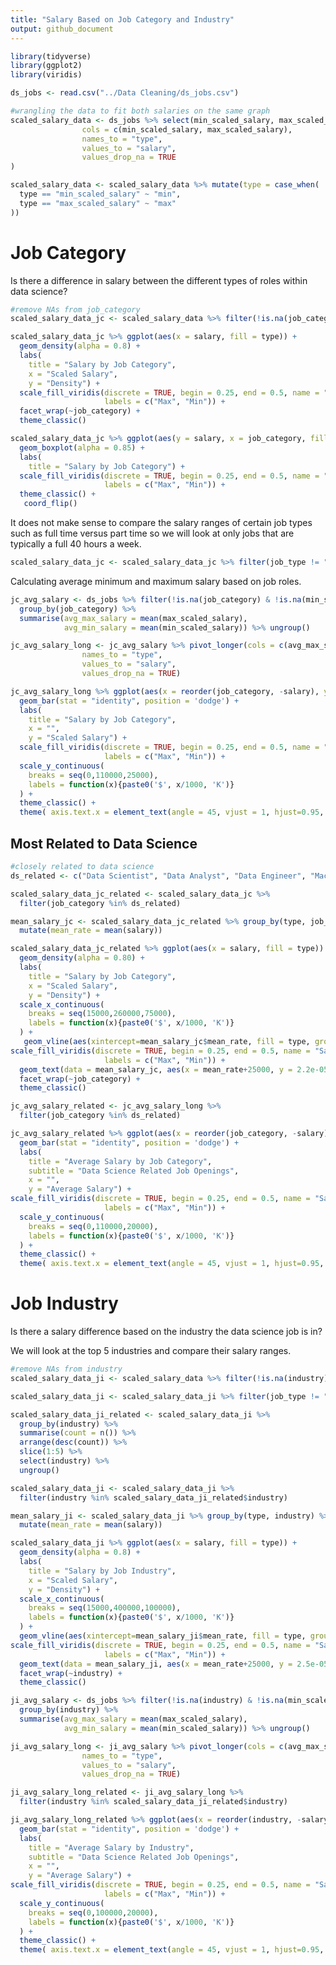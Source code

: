 ```yaml
---
title: "Salary Based on Job Category and Industry"
output: github_document
---
```


```r
library(tidyverse)
library(ggplot2)
library(viridis)

ds_jobs <- read.csv("../Data Cleaning/ds_jobs.csv")
```

```r
#wrangling the data to fit both salaries on the same graph
scaled_salary_data <- ds_jobs %>% select(min_scaled_salary, max_scaled_salary, job_category, industry, job_type) %>% pivot_longer(
                cols = c(min_scaled_salary, max_scaled_salary),
                names_to = "type",
                values_to = "salary",
                values_drop_na = TRUE
)

scaled_salary_data <- scaled_salary_data %>% mutate(type = case_when(
  type == "min_scaled_salary" ~ "min",
  type == "max_scaled_salary" ~ "max"
))
```

# Job Category

Is there a difference in salary between the different types of roles within data science?

```r
#remove NAs from job_category
scaled_salary_data_jc <- scaled_salary_data %>% filter(!is.na(job_category))

scaled_salary_data_jc %>% ggplot(aes(x = salary, fill = type)) +
  geom_density(alpha = 0.8) +
  labs(
    title = "Salary by Job Category",
    x = "Scaled Salary",
    y = "Density") +
  scale_fill_viridis(discrete = TRUE, begin = 0.25, end = 0.5, name = "Salary Type",
                     labels = c("Max", "Min")) +
  facet_wrap(~job_category) + 
  theme_classic()
```

```r
scaled_salary_data_jc %>% ggplot(aes(y = salary, x = job_category, fill = type)) +
  geom_boxplot(alpha = 0.85) +
  labs(
    title = "Salary by Job Category") +
  scale_fill_viridis(discrete = TRUE, begin = 0.25, end = 0.5, name = "Salary Type",
                     labels = c("Max", "Min")) +
  theme_classic() +
   coord_flip()
```
It does not make sense to compare the salary ranges of certain job types such as full time versus part time so we will look at only jobs that are typically a full 40 hours a week.

```r
scaled_salary_data_jc <- scaled_salary_data_jc %>% filter(job_type != "PART_TIME")
```


Calculating average minimum and maximum salary based on job roles.

```r
jc_avg_salary <- ds_jobs %>% filter(!is.na(job_category) & !is.na(min_scaled_salary) & !is.na(max_scaled_salary)) %>% 
  group_by(job_category) %>% 
  summarise(avg_max_salary = mean(max_scaled_salary), 
            avg_min_salary = mean(min_scaled_salary)) %>% ungroup()

jc_avg_salary_long <- jc_avg_salary %>% pivot_longer(cols = c(avg_max_salary, avg_min_salary),
                names_to = "type",
                values_to = "salary",
                values_drop_na = TRUE)
```

```r
jc_avg_salary_long %>% ggplot(aes(x = reorder(job_category, -salary), y = salary ,fill = type))+
  geom_bar(stat = "identity", position = 'dodge') +
  labs(
    title = "Salary by Job Category",
    x = "",
    y = "Scaled Salary") +
  scale_fill_viridis(discrete = TRUE, begin = 0.25, end = 0.5, name = "Salary Type",
                     labels = c("Max", "Min")) + 
  scale_y_continuous(
    breaks = seq(0,110000,25000),
    labels = function(x){paste0('$', x/1000, 'K')}
  ) +
  theme_classic() +
  theme( axis.text.x = element_text(angle = 45, vjust = 1, hjust=0.95, size = 8))
```

## Most Related to Data Science

```r
#closely related to data science
ds_related <- c("Data Scientist", "Data Analyst", "Data Engineer", "Machine Learning", "Statistics", "Other Analyst")

scaled_salary_data_jc_related <- scaled_salary_data_jc %>% 
  filter(job_category %in% ds_related)

mean_salary_jc <- scaled_salary_data_jc_related %>% group_by(type, job_category) %>% 
  mutate(mean_rate = mean(salary))

scaled_salary_data_jc_related %>% ggplot(aes(x = salary, fill = type)) +
  geom_density(alpha = 0.80) +
  labs(
    title = "Salary by Job Category",
    x = "Scaled Salary",
    y = "Density") +
  scale_x_continuous(
    breaks = seq(15000,260000,75000),
    labels = function(x){paste0('$', x/1000, 'K')}
  ) +
   geom_vline(aes(xintercept=mean_salary_jc$mean_rate, fill = type, group = job_category), linetype = "dashed", show.legend = FALSE) +
scale_fill_viridis(discrete = TRUE, begin = 0.25, end = 0.5, name = "Salary Type",
                     labels = c("Max", "Min")) + 
  geom_text(data = mean_salary_jc, aes(x = mean_rate+25000, y = 2.2e-05, label = paste0('$', round(mean_rate/1000,1), 'K'), group = job_category), size = 2) +
  facet_wrap(~job_category) + 
  theme_classic()
```

```r
jc_avg_salary_related <- jc_avg_salary_long %>% 
  filter(job_category %in% ds_related)

jc_avg_salary_related %>% ggplot(aes(x = reorder(job_category, -salary), y = salary ,fill = type)) +
  geom_bar(stat = "identity", position = 'dodge') +
  labs(
    title = "Average Salary by Job Category",
    subtitle = "Data Science Related Job Openings",
    x = "",
    y = "Average Salary") +
scale_fill_viridis(discrete = TRUE, begin = 0.25, end = 0.5, name = "Salary Type",
                     labels = c("Max", "Min")) + 
  scale_y_continuous(
    breaks = seq(0,110000,20000),
    labels = function(x){paste0('$', x/1000, 'K')}
  ) +
  theme_classic() +
  theme( axis.text.x = element_text(angle = 45, vjust = 1, hjust=0.95, size = 8))
```

# Job Industry

Is there a salary difference based on the industry the data science job is in?

We will look at the top 5 industries and compare their salary ranges.

```r
#remove NAs from industry
scaled_salary_data_ji <- scaled_salary_data %>% filter(!is.na(industry))

scaled_salary_data_ji <- scaled_salary_data_ji %>% filter(job_type != "PART_TIME")

scaled_salary_data_ji_related <- scaled_salary_data_ji %>% 
  group_by(industry) %>% 
  summarise(count = n()) %>%
  arrange(desc(count)) %>%
  slice(1:5) %>%
  select(industry) %>% 
  ungroup()

scaled_salary_data_ji <- scaled_salary_data_ji %>% 
  filter(industry %in% scaled_salary_data_ji_related$industry)

mean_salary_ji <- scaled_salary_data_ji %>% group_by(type, industry) %>% 
  mutate(mean_rate = mean(salary))

scaled_salary_data_ji %>% ggplot(aes(x = salary, fill = type)) +
  geom_density(alpha = 0.8) +
  labs(
    title = "Salary by Job Industry",
    x = "Scaled Salary",
    y = "Density") +
  scale_x_continuous(
    breaks = seq(15000,400000,100000),
    labels = function(x){paste0('$', x/1000, 'K')}
  ) +
  geom_vline(aes(xintercept=mean_salary_ji$mean_rate, fill = type, group = industry), linetype = "dashed", show.legend = FALSE) +
scale_fill_viridis(discrete = TRUE, begin = 0.25, end = 0.5, name = "Salary Type",
                     labels = c("Max", "Min")) + 
  geom_text(data = mean_salary_ji, aes(x = mean_rate+25000, y = 2.5e-05, label = paste0('$', round(mean_rate/1000,1), 'K'), group = industry), size = 2) +
  facet_wrap(~industry) + 
  theme_classic()
```

```r
ji_avg_salary <- ds_jobs %>% filter(!is.na(industry) & !is.na(min_scaled_salary & job_type != "PART_TIME") & !is.na(max_scaled_salary)) %>% 
  group_by(industry) %>% 
  summarise(avg_max_salary = mean(max_scaled_salary), 
            avg_min_salary = mean(min_scaled_salary)) %>% ungroup()

ji_avg_salary_long <- ji_avg_salary %>% pivot_longer(cols = c(avg_max_salary, avg_min_salary),
                names_to = "type",
                values_to = "salary",
                values_drop_na = TRUE)

ji_avg_salary_long_related <- ji_avg_salary_long %>% 
  filter(industry %in% scaled_salary_data_ji_related$industry)

ji_avg_salary_long_related %>% ggplot(aes(x = reorder(industry, -salary), y = salary ,fill = type)) +
  geom_bar(stat = "identity", position = 'dodge') +
  labs(
    title = "Average Salary by Industry",
    subtitle = "Data Science Related Job Openings",
    x = "",
    y = "Average Salary") +
scale_fill_viridis(discrete = TRUE, begin = 0.25, end = 0.5, name = "Salary Type",
                     labels = c("Max", "Min")) + 
  scale_y_continuous(
    breaks = seq(0,100000,20000),
    labels = function(x){paste0('$', x/1000, 'K')}
  ) +
  theme_classic() +
  theme( axis.text.x = element_text(angle = 45, vjust = 1, hjust=0.95, size = 8))
```

